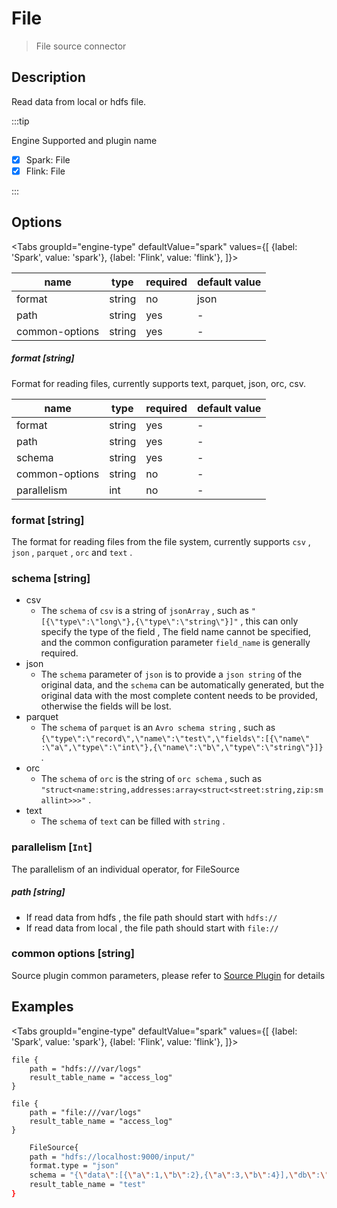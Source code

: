 
# File

> File source connector

## Description

Read data from local or hdfs file.

:::tip

Engine Supported and plugin name

* [x] Spark: File
* [x] Flink: File

:::

## Options

<Tabs
    groupId="engine-type"
    defaultValue="spark"
    values={[
        {label: 'Spark', value: 'spark'},
        {label: 'Flink', value: 'flink'},
    ]}>
<TabItem value="spark">

| name | type | required | default value |
| --- | --- | --- | --- |
| format | string | no | json |
| path | string | yes | - |
| common-options| string | yes | - |

##### format [string]

Format for reading files, currently supports text, parquet, json, orc, csv.

</TabItem>
<TabItem value="flink">

| name           | type   | required | default value |
| -------------- | ------ | -------- | ------------- |
| format         | string | yes      | -             |
| path           | string | yes      | -             |
| schema         | string | yes      | -             |
| common-options | string | no       | -             |
| parallelism    | int    | no       | -             |

### format [string]

The format for reading files from the file system, currently supports `csv` , `json` , `parquet` , `orc` and `text` .

### schema [string]

- csv
    - The `schema` of `csv` is a string of `jsonArray` , such as `"[{\"type\":\"long\"},{\"type\":\"string\"}]"` , this can only specify the type of the field , The field name cannot be specified, and the common configuration parameter `field_name` is generally required.
- json
    - The `schema` parameter of `json` is to provide a `json string` of the original data, and the `schema` can be automatically generated, but the original data with the most complete content needs to be provided, otherwise the fields will be lost.
- parquet
    - The `schema` of `parquet` is an `Avro schema string` , such as `{\"type\":\"record\",\"name\":\"test\",\"fields\":[{\"name\" :\"a\",\"type\":\"int\"},{\"name\":\"b\",\"type\":\"string\"}]}` .
- orc
    - The `schema` of `orc` is the string of `orc schema` , such as `"struct<name:string,addresses:array<struct<street:string,zip:smallint>>>"` .
- text
    - The `schema` of `text` can be filled with `string` .

### parallelism [`Int`]

The parallelism of an individual operator, for FileSource

</TabItem>
</Tabs>

##### path [string]

- If read data from hdfs , the file path should start with `hdfs://`  
- If read data from local , the file path should start with `file://`

### common options [string]

Source plugin common parameters, please refer to [Source Plugin](common-options.mdx) for details

## Examples

<Tabs
    groupId="engine-type"
    defaultValue="spark"
    values={[
        {label: 'Spark', value: 'spark'},
        {label: 'Flink', value: 'flink'},
    ]}>
<TabItem value="spark">

```
file {
    path = "hdfs:///var/logs"
    result_table_name = "access_log"
}
```

```
file {
    path = "file:///var/logs"
    result_table_name = "access_log"
}
```

</TabItem>
<TabItem value="flink">

```bash
    FileSource{
    path = "hdfs://localhost:9000/input/"
    format.type = "json"
    schema = "{\"data\":[{\"a\":1,\"b\":2},{\"a\":3,\"b\":4}],\"db\":\"string\",\"q\":{\"s\":\"string\"}}"
    result_table_name = "test"
}
```

</TabItem>
</Tabs>
